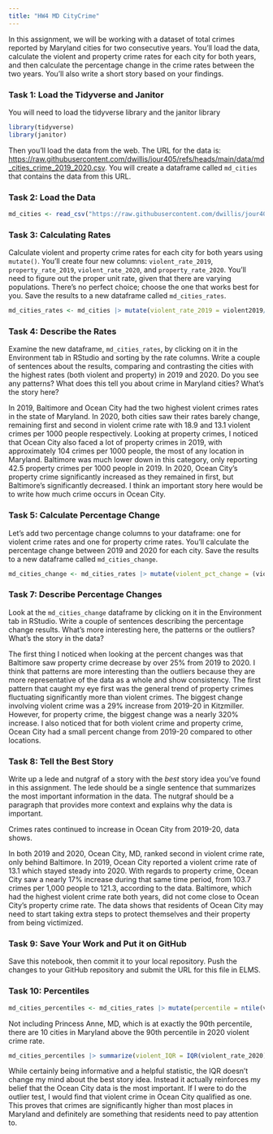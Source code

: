 ```yaml
---
title: "HW4 MD CityCrime"
---
```


In this assignment, we will be working with a dataset of total crimes reported by Maryland cities for two consecutive years. You'll load the data, calculate the violent and property crime rates for each city for both years, and then calculate the percentage change in the crime rates between the two years. You'll also write a short story based on your findings.

### Task 1: Load the Tidyverse and Janitor

You will need to load the tidyverse library and the janitor library

```r
library(tidyverse)
library(janitor)
```

Then you'll load the data from the web. The URL for the data is: <https://raw.githubusercontent.com/dwillis/jour405/refs/heads/main/data/md_cities_crime_2019_2020.csv>. You will create a dataframe called `md_cities` that contains the data from this URL.

### Task 2: Load the Data

```r
md_cities <- read_csv("https://raw.githubusercontent.com/dwillis/jour405/refs/heads/main/data/md_cities_crime_2019_2020.csv")
```

### Task 3: Calculating Rates

Calculate violent and property crime rates for each city for both years using `mutate()`. You'll create four new columns: `violent_rate_2019`, `property_rate_2019`, `violent_rate_2020`, and `property_rate_2020`. You'll need to figure out the proper unit rate, given that there are varying populations. There's no perfect choice; choose the one that works best for you. Save the results to a new dataframe called `md_cities_rates`.

```r
md_cities_rates <- md_cities |> mutate(violent_rate_2019 = violent2019/pop2019 * 1000, property_rate_2019 = property2019/pop2019 * 1000, violent_rate_2020 = violent2019/pop2020 * 1000, property_rate_2020 = property2020/pop2020 * 1000)
```

### Task 4: Describe the Rates

Examine the new dataframe, `md_cities_rates`, by clicking on it in the Environment tab in RStudio and sorting by the rate columns. Write a couple of sentences about the results, comparing and contrasting the cities with the highest rates (both violent and property) in 2019 and 2020. Do you see any patterns? What does this tell you about crime in Maryland cities? What's the story here?

In 2019, Baltimore and Ocean City had the two highest violent crimes rates in the state of Maryland. In 2020, both cities saw their rates barely change, remaining first and second in violent crime rate with 18.9 and 13.1 violent crimes per 1000 people respectively. Looking at property crimes, I noticed that Ocean City also faced a lot of property crimes in 2019, with approximately 104 crimes per 1000 people, the most of any location in Maryland. Baltimore was much lower down in this category, only reporting 42.5 property crimes per 1000 people in 2019. In 2020, Ocean City's property crime significantly increased as they remained in first, but Baltimore's significantly decreased. I think an important story here would be to write how much crime occurs in Ocean City.

### Task 5: Calculate Percentage Change

Let's add two percentage change columns to your dataframe: one for violent crime rates and one for property crime rates. You'll calculate the percentage change between 2019 and 2020 for each city. Save the results to a new dataframe called `md_cities_change`.

```r
md_cities_change <- md_cities_rates |> mutate(violent_pct_change = (violent_rate_2020-violent_rate_2019)/violent_rate_2019 * 100, property_pct_change = (property_rate_2020-property_rate_2019)/property_rate_2019 * 100)
```

### Task 7: Describe Percentage Changes

Look at the `md_cities_change` dataframe by clicking on it in the Environment tab in RStudio. Write a couple of sentences describing the percentage change results. What's more interesting here, the patterns or the outliers? What's the story in the data?

The first thing I noticed when looking at the percent changes was that Baltimore saw property crime decrease by over 25% from 2019 to 2020. I  think that patterns are more interesting than the outliers because they are more representative of the data as a whole and show consistency. The first pattern that caught my eye first was the general trend of property crimes fluctuating significantly more than violent crimes. The biggest change involving violent crime was a 29% increase from 2019-20 in Kitzmiller. However, for property crime, the biggest change was a nearly 320% increase. I also noticed that for both violent crime and property crime, Ocean City had a small percent change from 2019-20 compared to other locations.

### Task 8: Tell the Best Story

Write up a lede and nutgraf of a story with the *best* story idea you've found in this assignment. The lede should be a single sentence that summarizes the most important information in the data. The nutgraf should be a paragraph that provides more context and explains why the data is important.

Crimes rates continued to increase in Ocean City from 2019-20, data shows.

In both 2019 and 2020, Ocean City, MD, ranked second in violent crime rate, only behind Baltimore. In 2019, Ocean City reported a violent crime rate of 13.1 which stayed steady into 2020. With regards to property crime, Ocean City saw a nearly 17% increase during that same time period, from 103.7 crimes per 1,000 people to 121.3, according to the data. Baltimore, which had the highest violent crime rate both years, did not come close to Ocean City's property crime rate. The data shows that residents of Ocean City may need to start taking extra steps to protect themselves and their property from being victimized.



### Task 9: Save Your Work and Put it on GitHub

Save this notebook, then commit it to your local repository. Push the changes to your GitHub repository and submit the URL for this file in ELMS.

### Task 10: Percentiles

```r
md_cities_percentiles <- md_cities_rates |> mutate(percentile = ntile(violent_rate_2020,100))
```
Not including Princess Anne, MD, which is at exactly the 90th percentile, there are 10 cities in Maryland above the 90th percentile in 2020 violent crime rate.

```r
md_cities_percentiles |> summarize(violent_IQR = IQR(violent_rate_2020))
```
While certainly being informative and a helpful statistic, the IQR doesn't change my mind about the best story idea. Instead it actually reinforces my belief that the Ocean City data is the most important. If I were to do the outlier test, I would find that violent crime in Ocean City qualified as one. This proves that crimes are significantly higher than most places in Maryland and definitely are something that residents need to pay attention to.

